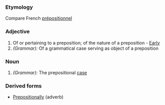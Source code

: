 ===Etymology===
Compare French [[prépositionnel]]
===Adjective===
#Of or pertaining to a preposition; of the nature of a preposition - [[Early]]
#''(Grammar):'' Of a grammatical case serving as object of a preposition
===Noun===
#''(Grammar):'' The prepositional [[case]]
===Derived forms===
*[[Prepositionally]] (adverb)